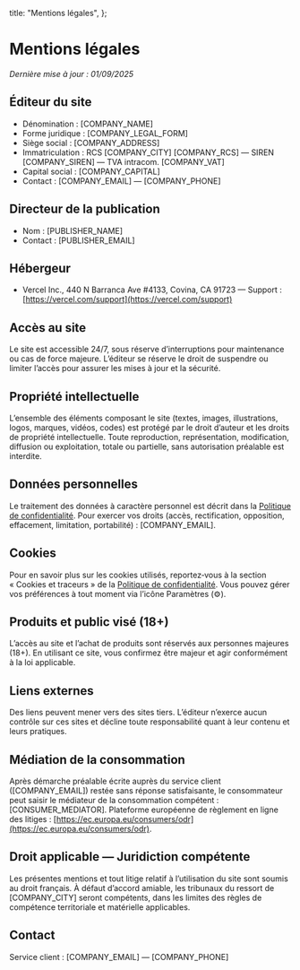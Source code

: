   title: "Mentions légales",
};

# Mentions légales

_Dernière mise à jour : 01/09/2025_

## Éditeur du site

- Dénomination : [COMPANY_NAME]
- Forme juridique : [COMPANY_LEGAL_FORM]
- Siège social : [COMPANY_ADDRESS]
- Immatriculation : RCS [COMPANY_CITY] [COMPANY_RCS] — SIREN [COMPANY_SIREN] — TVA intracom. [COMPANY_VAT]
- Capital social : [COMPANY_CAPITAL]
- Contact : [COMPANY_EMAIL] — [COMPANY_PHONE]

## Directeur de la publication

- Nom : [PUBLISHER_NAME]
- Contact : [PUBLISHER_EMAIL]

## Hébergeur

- Vercel Inc., 440 N Barranca Ave #4133, Covina, CA 91723 — Support : [https://vercel.com/support](https://vercel.com/support)

## Accès au site

Le site est accessible 24/7, sous réserve d’interruptions pour maintenance ou cas de force majeure. L’éditeur se réserve le droit de suspendre ou limiter l’accès pour assurer les mises à jour et la sécurité.

## Propriété intellectuelle

L’ensemble des éléments composant le site (textes, images, illustrations, logos, marques, vidéos, codes) est protégé par le droit d’auteur et les droits de propriété intellectuelle. Toute reproduction, représentation, modification, diffusion ou exploitation, totale ou partielle, sans autorisation préalable est interdite.

## Données personnelles

Le traitement des données à caractère personnel est décrit dans la [Politique de confidentialité](/legal/confidentialite). Pour exercer vos droits (accès, rectification, opposition, effacement, limitation, portabilité) : [COMPANY_EMAIL].

## Cookies

Pour en savoir plus sur les cookies utilisés, reportez‑vous à la section « Cookies et traceurs » de la [Politique de confidentialité](/legal/confidentialite#cookies). Vous pouvez gérer vos préférences à tout moment via l’icône Paramètres (⚙︎).

## Produits et public visé (18+)

L’accès au site et l’achat de produits sont réservés aux personnes majeures (18+). En utilisant ce site, vous confirmez être majeur et agir conformément à la loi applicable.

## Liens externes

Des liens peuvent mener vers des sites tiers. L’éditeur n’exerce aucun contrôle sur ces sites et décline toute responsabilité quant à leur contenu et leurs pratiques.

## Médiation de la consommation

Après démarche préalable écrite auprès du service client ([COMPANY_EMAIL]) restée sans réponse satisfaisante, le consommateur peut saisir le médiateur de la consommation compétent : [CONSUMER_MEDIATOR]. Plateforme européenne de règlement en ligne des litiges : [https://ec.europa.eu/consumers/odr](https://ec.europa.eu/consumers/odr).

## Droit applicable — Juridiction compétente

Les présentes mentions et tout litige relatif à l’utilisation du site sont soumis au droit français. À défaut d’accord amiable, les tribunaux du ressort de [COMPANY_CITY] seront compétents, dans les limites des règles de compétence territoriale et matérielle applicables.

## Contact

Service client : [COMPANY_EMAIL] — [COMPANY_PHONE]
